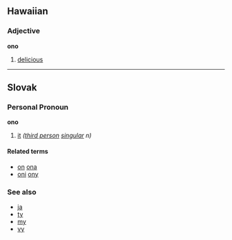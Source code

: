 ==Hawaiian==
===Adjective===
'''ono'''

# [[delicious]]

----

==Slovak==
===Personal Pronoun===
'''ono'''
# [[it]] ''([[third person]] [[singular]] n)''

====Related terms====
*[[on]] [[ona]]
*[[oni]] [[ony]]

===See also===
*[[ja]]
*[[ty]]
*[[my]]
*[[vy]]